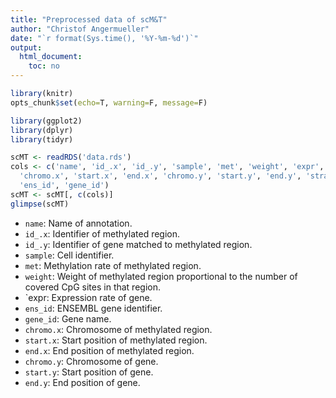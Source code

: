```yaml
---
title: "Preprocessed data of scM&T"
author: "Christof Angermueller"
date: "`r format(Sys.time(), '%Y-%m-%d')`"
output:
  html_document:
    toc: no
---
```


<style>
img {
    max-width: none;
}
</style>

```r
library(knitr)
opts_chunk$set(echo=T, warning=F, message=F)
```

```r
library(ggplot2)
library(dplyr)
library(tidyr)
```

```r
scMT <- readRDS('data.rds')
cols <- c('name', 'id_.x', 'id_.y', 'sample', 'met', 'weight', 'expr',
  'chromo.x', 'start.x', 'end.x', 'chromo.y', 'start.y', 'end.y', 'strand',
  'ens_id', 'gene_id')
scMT <- scMT[, c(cols)]
glimpse(scMT)
```

* `name`: Name of annotation.
* `id_.x`: Identifier of methylated region.
* `id_.y`: Identifier of gene matched to methylated region.
* `sample`: Cell identifier.
* `met`: Methylation rate of methylated region.
* `weight`: Weight of methylated region proportional to the number of covered
  CpG sites in that region.
* `expr: Expression rate of gene.
* `ens_id`: ENSEMBL gene identifier.
* `gene_id`: Gene name.
* `chromo.x`: Chromosome of methylated region.
* `start.x`: Start position of methylated region.
* `end.x`: End position of methylated region.
* `chromo.y`: Chromosome of gene.
* `start.y`: Start position of gene.
* `end.y`: End position of gene.

